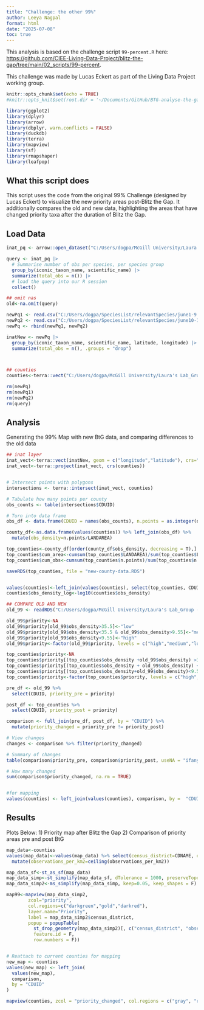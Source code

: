 ```yaml
---
title: "Challenge: the other 99%"
author: Leeya Nagpal 
format: html
date: "2025-07-08"
toc: true
---
```


This analysis is based on the challenge script `99-percent.R` here: [https://github.com/CIEE-Living-Data-Project/blitz-the-gap/tree/main/02_scripts/99-percent](https://github.com/CIEE-Living-Data-Project/blitz-the-gap/tree/main/02_scripts/99-percent).

This challenge was made by Lucas Eckert as part of the Living Data Project working group.

```r
knitr::opts_chunk$set(echo = TRUE)
#knitr::opts_knit$set(root.dir = '~/Documents/GitHub/BTG-analyse-the-gap/challenges/99-percent')

library(ggplot2)
library(dplyr)
library(arrow)
library(dbplyr, warn.conflicts = FALSE)
library(duckdb)
library(terra)
library(mapview)
library(sf)
library(rmapshaper)
library(leafpop)

```

## What this script does

This script uses the code from the original 99% Challenge (designed by Lucas Eckert) to visualize the new priority areas post-Blitz the Gap. It additionally compares the old and new data, highlighting the areas that have changed priority taxa after the duration of Blitz the Gap.

## Load Data
```r

inat_pq <- arrow::open_dataset("C:/Users/dogpa/McGill University/Laura's Lab_Group - Blitz the Gap/iNaturalist Canada parquet/iNat_non_sensitive_data_Jan2025.parquet")

query <- inat_pq |> 
  # Summarise number of obs per species, per species group
  group_by(iconic_taxon_name, scientific_name) |>
  summarize(total_obs = n()) |> 
  # load the query into our R session
  collect()

## omit nas
old<-na.omit(query)

newPq1 <- read.csv("C:/Users/dogpa/SpeciesList/relevantSpecies/june1-9.csv")
newPq2 <- read.csv("C:/Users/dogpa/SpeciesList/relevantSpecies/june10-18.csv")
newPq <- rbind(newPq1, newPq2)

inatNew <- newPq |> 
  group_by(iconic_taxon_name, scientific_name, latitude, longitude) |>
  summarize(total_obs = n(), .groups = "drop")



## counties
counties<-terra::vect("C:/Users/dogpa/McGill University/Laura's Lab_Group - Blitz the Gap/Results 2025/Input-files/data/gettingeven/counties_of_canada.gpkg")

rm(newPq)
rm(newPq1)
rm(newPq2)
rm(query)

```

## Analysis

Generating the 99% Map with new BtG data, and comparing differences to the old data

```r

## inat layer
inat_vect<-terra::vect(inatNew, geom = c("longitude","latitude"), crs="+proj=longlat +ellps=WGS84")
inat_vect<-terra::project(inat_vect, crs(counties))


# Intersect points with polygons
intersections <- terra::intersect(inat_vect, counties)

# Tabulate how many points per county
obs_counts <- table(intersections$CDUID)

# Turn into data frame
obs_df <- data.frame(CDUID = names(obs_counts), n.points = as.integer(obs_counts))

county_df<-as.data.frame(values(counties)) %>% left_join(obs_df) %>% 
  mutate(obs_density=n.points/LANDAREA)

top_counties<-county_df[order(county_df$obs_density, decreasing = T),]
top_counties$cum_area<-cumsum(top_counties$LANDAREA)/sum(top_counties$LANDAREA)
top_counties$cum_obs<-cumsum(top_counties$n.points)/sum(top_counties$n.points)

saveRDS(top_counties, file = "new-county-data.RDS")


values(counties)<-left_join(values(counties), select(top_counties, CDUID, obs_density))
counties$obs_density_log<-log10(counties$obs_density)

## COMPARE OLD AND NEW
old_99 <- readRDS("C:/Users/dogpa/McGill University/Laura's Lab_Group - Blitz the Gap/Results 2025/Input-files/data/gettingeven/county-data.RDS")

old_99$priority<-NA
old_99$priority[old_99$obs_density>35.5]<-"low"
old_99$priority[old_99$obs_density<35.5 & old_99$obs_density>9.55]<-"medium"
old_99$priority[old_99$obs_density<9.55]<-"high"
old_99$priority<-factor(old_99$priority, levels = c("high","medium","low"))

top_counties$priority<-NA
top_counties$priority[(top_counties$obs_density +old_99$obs_density) >35.5]<-"low"
top_counties$priority[(top_counties$obs_density + old_99$obs_density) <35.5 & (top_counties$obs_density + old_99$obs_density )>9.55]<-"medium"
top_counties$priority[(top_counties$obs_density+old_99$obs_density)<9.55]<-"high"
top_counties$priority<-factor(top_counties$priority, levels = c("high","medium","low"))

pre_df <- old_99 %>%
  select(CDUID, priority_pre = priority)

post_df <- top_counties %>%
  select(CDUID, priority_post = priority)

comparison <- full_join(pre_df, post_df, by = "CDUID") %>%
  mutate(priority_changed = priority_pre != priority_post)

# View changes
changes <- comparison %>% filter(priority_changed)

# Summary of changes
table(comparison$priority_pre, comparison$priority_post, useNA = "ifany")

# How many changed
sum(comparison$priority_changed, na.rm = TRUE)


#for mapping
values(counties) <- left_join(values(counties), comparison, by =  "CDUID")

```

## Results

Plots Below:
1) Priority map after Blitz the Gap
2) Comparison of priority areas pre and post BtG
```r
map_data<-counties
values(map_data)<-values(map_data) %>% select(census_district=CDNAME, observations_per_km2=obs_density, priority) %>%
  mutate(observations_per_km2=ceiling(observations_per_km2))

map_data_sf<-st_as_sf(map_data)
map_data_simp<-st_simplify(map_data_sf, dTolerance = 1000, preserveTopology = TRUE)
map_data_simp2<-ms_simplify(map_data_simp, keep=0.05, keep_shapes = F)

map99<-mapview(map_data_simp2,
        zcol="priority",
        col.regions=c("darkgreen","gold","darkred"),
        layer.name="Priority",
        label = map_data_simp2$census_district,
        popup = popupTable(
          st_drop_geometry(map_data_simp2)[, c("census_district", "observations_per_km2", "priority")],
          feature.id = F,
          row.numbers = F))


# Reattach to current counties for mapping
new_map <- counties
values(new_map) <- left_join(
  values(new_map),
  comparison,
  by = "CDUID"
)

mapview(counties, zcol = "priority_changed", col.regions = c("gray", "red", "blue"))
```

